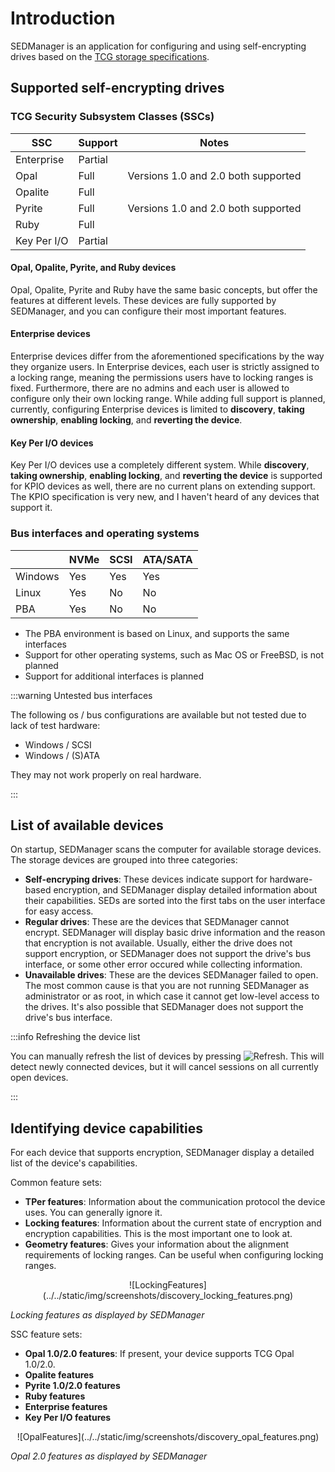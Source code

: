 # Introduction

SEDManager is an application for configuring and using self-encrypting drives based on the [TCG storage specifications](https://trustedcomputinggroup.org/work-groups/storage/).

## Supported self-encrypting drives

### TCG Security Subsystem Classes (SSCs)

| SSC          | Support      | Notes                               |
|--------------|--------------|-------------------------------------|
| Enterprise   | Partial      |                                     |
| Opal         | Full         | Versions 1.0 and 2.0 both supported |
| Opalite      | Full         |                                     |
| Pyrite       | Full         | Versions 1.0 and 2.0 both supported |
| Ruby         | Full         |                                     |
| Key Per I/O  | Partial      |                                     |

#### Opal, Opalite, Pyrite, and Ruby devices

Opal, Opalite, Pyrite and Ruby have the same basic concepts, but offer the features at different levels. These devices are fully supported by SEDManager, and you can configure their most important features.

#### Enterprise devices

Enterprise devices differ from the aforementioned specifications by the way they organize users. In Enterprise devices, each user is strictly assigned to a locking range, meaning the permissions users have to locking ranges is fixed. Furthermore, there are no admins and each user is allowed to configure only their own locking range. While adding full support is planned, currently, configuring Enterprise devices is limited to **discovery**, **taking ownership**, **enabling locking**, and **reverting the device**.

#### Key Per I/O devices

Key Per I/O devices use a completely different system. While **discovery**, **taking ownership**, **enabling locking**, and **reverting the device** is supported for KPIO devices as well, there are no current plans on extending support. The KPIO specification is very new, and I haven't heard of any devices that support it.

### Bus interfaces and operating systems

|             | NVMe | SCSI | ATA/SATA |
|-------------|------|------|----------|
| Windows     | Yes  | Yes  | Yes      |
| Linux       | Yes  | No   | No       |
| PBA         | Yes  | No   | No       |

- The PBA environment is based on Linux, and supports the same interfaces
- Support for other operating systems, such as Mac OS or FreeBSD, is not planned
- Support for additional interfaces is planned

:::warning Untested bus interfaces

The following os / bus configurations are available but not tested due to lack of test hardware:
- Windows / SCSI
- Windows / (S)ATA

They may not work properly on real hardware.

:::

## List of available devices

On startup, SEDManager scans the computer for available storage devices. The storage devices are grouped into three categories:
- **Self-encryping drives**: These devices indicate support for hardware-based encryption, and SEDManager display detailed information about their capabilities. SEDs are sorted into the first tabs on the user interface for easy access.
- **Regular drives**: These are the devices that SEDManager cannot encrypt. SEDManager will display basic drive information and the reason that encryption is not available. Usually, either the drive does not support encryption, or SEDManager does not support the drive's bus interface, or some other error occured while collecting information.
- **Unavailable drives**: These are the devices SEDManager failed to open. The most common cause is that you are not running SEDManager as administrator or as root, in which case it cannot get low-level access to the drives. It's also possible that SEDManager does not support the drive's bus interface.

:::info Refreshing the device list

You can manually refresh the list of devices by pressing ![Refresh](../../static/img/ui/refresh.svg). This will detect newly connected devices, but it will cancel sessions on all currently open devices.

:::

## Identifying device capabilities

For each device that supports encryption, SEDManager display a detailed list of the device's capabilities.

Common feature sets:
- **TPer features**: Information about the communication protocol the device uses. You can generally ignore it.
- **Locking features**: Information about the current state of encryption and encryption capabilities. This is the most important one to look at.
- **Geometry features**: Gives your information about the alignment requirements of locking ranges. Can be useful when configuring locking ranges.

<p align="center">
![LockingFeatures](../../static/img/screenshots/discovery_locking_features.png)

*Locking features as displayed by SEDManager*
</p>

SSC feature sets:
- **Opal 1.0/2.0 features**: If present, your device supports TCG Opal 1.0/2.0.
- **Opalite features**
- **Pyrite 1.0/2.0 features**
- **Ruby features**
- **Enterprise features**
- **Key Per I/O features**

<p align="center">
![OpalFeatures](../../static/img/screenshots/discovery_opal_features.png)

*Opal 2.0 features as displayed by SEDManager*
</p>

